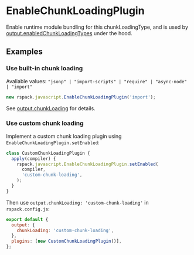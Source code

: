 # EnableChunkLoadingPlugin

Enable runtime module bundling for this chunkLoadingType, and is used by [output.enabledChunkLoadingTypes](/config/output#outputenabledchunkloadingtypes) under the hood.

## Examples

### Use built-in chunk loading

Avaliable values: `"jsonp" | "import-scripts" | "require" | "async-node" | "import"`

```js
new rspack.javascript.EnableChunkLoadingPlugin('import');
```

See [output.chunkLoading](/config/output#outputchunkloading) for details.

### Use custom chunk loading

Implement a custom chunk loading plugin using `EnableChunkLoadingPlugin.setEnabled`:

```js
class CustomChunkLoadingPlugin {
  apply(compiler) {
    rspack.javascript.EnableChunkLoadingPlugin.setEnabled(
      compiler,
      'custom-chunk-loading',
    );
  }
}
```

Then use `output.chunkLoading: 'custom-chunk-loading'` in `rspack.config.js`:

```js
export default {
  output: {
    chunkLoading: 'custom-chunk-loading',
  },
  plugins: [new CustomChunkLoadingPlugin()],
};
```
